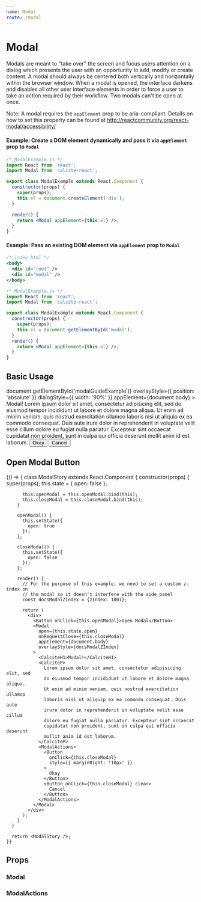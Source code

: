 ```yaml
---
name: Modal
route: /modal
---
```





# Modal

Modals are meant to "take over" the screen and focus users attention on a dialog which presents the user with an opportunity to add, modify or create content. A modal should always be centered both vertically and horizontally within the browser window. When a modal is opened, the interface darkens and disables all other user interface elements in order to force a user to take an action required by their workflow. Two modals can't be open at once.

Note: A modal requires the `appElement` prop to be aria-compliant. Details on how to set this property can be found at http://reactcommunity.org/react-modal/accessibility/

#### Example: Create a DOM element dynamically and pass it via `appElement` prop to `Modal`
```jsx
/* ModalExample.js */
import React from 'react';
import Modal from 'calcite-react';

export class ModalExample extends React.Component {
  constructor(props) {
    super(props);
    this.el = document.createElement('div');
  }

  render() {
    return <Modal appElement={this.el} />;
  }
}
```

#### Example: Pass an existing DOM element via `appElement` prop to `Modal`
```jsx
/* index.html */
<body>
  <div id="root" />
  <div id="modal" />
</body>
```
```jsx
/* ModalExample.js */
import React from 'react';
import Modal from 'calcite-react';

export class ModalExample extends React.Component {
  constructor(props) {
    super(props);
    this.el = document.getElementById('modal');
  }
  render() {
    return <Modal appElement={this.el} />;
  }
}
```

## Basic Usage

<Playground>
  <GuideExample
    id="modalGuideExample"
    style={{ position: 'relative', height: '400px' }}
  >
    <Modal
      open={true}
      parentSelector={() => document.getElementById('modalGuideExample')}
      overlayStyle={{ position: 'absolute' }}
      dialogStyle={{ width: '90%' }}
      appElement={document.body}
    >
      <CalciteH1>Modal!</CalciteH1>
      <CalciteP>
        Lorem ipsum dolor sit amet, consectetur adipisicing elit, sed do eiusmod
        tempor incididunt ut labore et dolore magna aliqua. Ut enim ad minim
        veniam, quis nostrud exercitation ullamco laboris nisi ut aliquip ex ea
        commodo consequat. Duis aute irure dolor in reprehenderit in voluptate
        velit esse cillum dolore eu fugiat nulla pariatur. Excepteur sint
        occaecat cupidatat non proident, sunt in culpa qui officia deserunt
        mollit anim id est laborum.
      </CalciteP>
      <ModalActions>
        <Button style={{ marginRight: '10px' }}>Okay</Button>
        <Button clear>Cancel</Button>
      </ModalActions>
    </Modal>
  </GuideExample>
</Playground>

## Open Modal Button

<Playground>
  {() => {
      class ModalStory extends React.Component {
        constructor(props) {
          super(props);
          this.state = {
            open: false
          };

          this.openModal = this.openModal.bind(this);
          this.closeModal = this.closeModal.bind(this);
        }

        openModal() {
          this.setState({
            open: true
          });
        };

        closeModal() {
          this.setState({
            open: false
          });
        };

        render() {
          // For the purpose of this example, we need to set a custom z-index on
          // the modal so it doesn't interfere with the side panel
          const docsModalZIndex = {zIndex: 1001};

          return (
            <div>
              <Button onClick={this.openModal}>Open Modal</Button>
              <Modal
                open={this.state.open}
                onRequestClose={this.closeModal}
                appElement={document.body}
                overlayStyle={docsModalZIndex}
              >
                <CalciteH1>Modal!</CalciteH1>
                <CalciteP>
                  Lorem ipsum dolor sit amet, consectetur adipisicing elit, sed
                  do eiusmod tempor incididunt ut labore et dolore magna aliqua.
                  Ut enim ad minim veniam, quis nostrud exercitation ullamco
                  laboris nisi ut aliquip ex ea commodo consequat. Duis aute
                  irure dolor in reprehenderit in voluptate velit esse cillum
                  dolore eu fugiat nulla pariatur. Excepteur sint occaecat
                  cupidatat non proident, sunt in culpa qui officia deserunt
                  mollit anim id est laborum.
                </CalciteP>
                <ModalActions>
                  <Button
                    onClick={this.closeModal}
                    style={{ marginRight: '10px' }}
                  >
                    Okay
                  </Button>
                  <Button onClick={this.closeModal} clear>
                    Cancel
                  </Button>
                </ModalActions>
              </Modal>
            </div>
          );
        }
      }

      return <ModalStory />;
    }}

</Playground>

## Props

### Modal

<PropsTable of={Modal} />

### ModalActions

<PropsTable of={ModalActions} />
